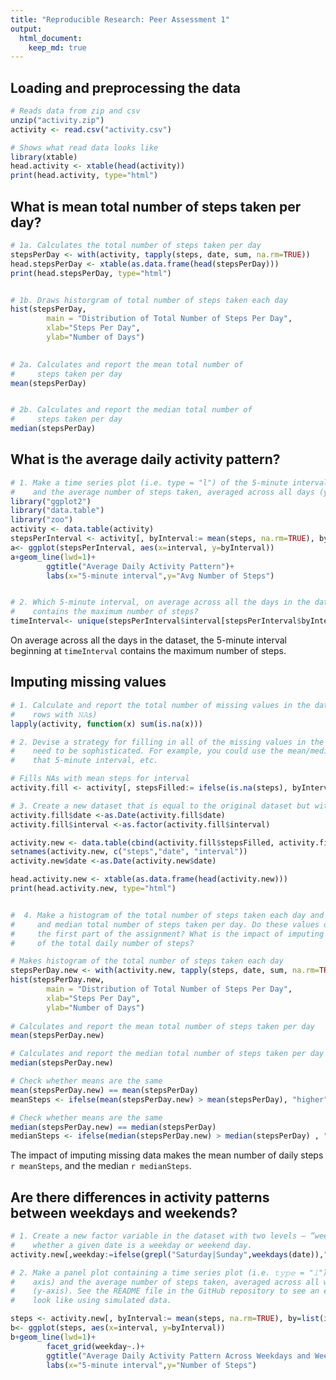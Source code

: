 ```yaml
---
title: "Reproducible Research: Peer Assessment 1"
output: 
  html_document:
    keep_md: true
---
```



## Loading and preprocessing the data
```r
# Reads data from zip and csv
unzip("activity.zip")
activity <- read.csv("activity.csv")

# Shows what read data looks like
library(xtable)
head.activity <- xtable(head(activity))
print(head.activity, type="html")
```

  
## What is mean total number of steps taken per day?
```r
# 1a. Calculates the total number of steps taken per day
stepsPerDay <- with(activity, tapply(steps, date, sum, na.rm=TRUE))
head.stepsPerDay <- xtable(as.data.frame(head(stepsPerDay)))
print(head.stepsPerDay, type="html")


# 1b. Draws historgram of total number of steps taken each day
hist(stepsPerDay, 
        main = "Distribution of Total Number of Steps Per Day", 
        xlab="Steps Per Day", 
        ylab="Number of Days")
          

# 2a. Calculates and report the mean total number of 
#     steps taken per day
mean(stepsPerDay)


# 2b. Calculates and report the median total number of 
#     steps taken per day
median(stepsPerDay)
```


## What is the average daily activity pattern?
```r
# 1. Make a time series plot (i.e. type = "l") of the 5-minute interval (x-axis) 
#    and the average number of steps taken, averaged across all days (y-axis)
library("ggplot2")
library("data.table")
library("zoo")
activity <- data.table(activity)
stepsPerInterval <- activity[, byInterval:= mean(steps, na.rm=TRUE), by=list(interval)]
a<- ggplot(stepsPerInterval, aes(x=interval, y=byInterval))
a+geom_line(lwd=1)+
        ggtitle("Average Daily Activity Pattern")+
        labs(x="5-minute interval",y="Avg Number of Steps")


# 2. Which 5-minute interval, on average across all the days in the dataset,      
#    contains the maximum number of steps?
timeInterval<- unique(stepsPerInterval$interval[stepsPerInterval$byInterval==max(stepsPerInterval$byInterval)])

```
On average across all the days in the dataset, the 5-minute interval beginning at `timeInterval` contains the maximum number of steps.

## Imputing missing values
```r
# 1. Calculate and report the total number of missing values in the dataset (i.e. the total number of 
#    rows with 𝙽𝙰s)
lapply(activity, function(x) sum(is.na(x)))

# 2. Devise a strategy for filling in all of the missing values in the dataset. The strategy does not 
#    need to be sophisticated. For example, you could use the mean/median for that day, or the mean for 
#    that 5-minute interval, etc.

# Fills NAs with mean steps for interval
activity.fill <- activity[, stepsFilled:= ifelse(is.na(steps), byInterval,steps)]

# 3. Create a new dataset that is equal to the original dataset but with the missing data filled in.
activity.fill$date <-as.Date(activity.fill$date)
activity.fill$interval <-as.factor(activity.fill$interval)

activity.new <- data.table(cbind(activity.fill$stepsFilled, activity.fill$date, activity.fill$interval))
setnames(activity.new, c("steps","date", "interval"))
activity.new$date <-as.Date(activity.new$date)

head.activity.new <- xtable(as.data.frame(head(activity.new)))
print(head.activity.new, type="html")


#  4. Make a histogram of the total number of steps taken each day and calculate and report the mean 
#     and median total number of steps taken per day. Do these values differ from the estimates from 
#     the first part of the assignment? What is the impact of imputing missing data on the estimates 
#     of the total daily number of steps?

# Makes histogram of the total number of steps taken each day
stepsPerDay.new <- with(activity.new, tapply(steps, date, sum, na.rm=TRUE))
hist(stepsPerDay.new, 
        main = "Distribution of Total Number of Steps Per Day", 
        xlab="Steps Per Day", 
        ylab="Number of Days")
          
# Calculates and report the mean total number of steps taken per day
mean(stepsPerDay.new)

# Calculates and report the median total number of steps taken per day
median(stepsPerDay.new)

# Check whether means are the same
mean(stepsPerDay.new) == mean(stepsPerDay) 
meanSteps <- ifelse(mean(stepsPerDay.new) > mean(stepsPerDay), "higher", "lower" )

# Check whether means are the same
median(stepsPerDay.new) == median(stepsPerDay) 
medianSteps <- ifelse(median(stepsPerDay.new) > median(stepsPerDay) , "higher", "lower" )
```
The impact of imputing missing data makes the mean number of daily steps `r meanSteps`, and the median `r medianSteps`.


## Are there differences in activity patterns between weekdays and weekends?
```r
# 1. Create a new factor variable in the dataset with two levels – “weekday” and “weekend” indicating 
#    whether a given date is a weekday or weekend day.
activity.new[,weekday:=ifelse(grepl("Saturday|Sunday",weekdays(date)),"weekend", "weekday")]

# 2. Make a panel plot containing a time series plot (i.e. 𝚝𝚢𝚙𝚎 = "𝚕") of the 5-minute interval (x-
#    axis) and the average number of steps taken, averaged across all weekday days or weekend days 
#    (y-axis). See the README file in the GitHub repository to see an example of what this plot should 
#    look like using simulated data.

steps <- activity.new[, byInterval:= mean(steps, na.rm=TRUE), by=list(interval, weekday)]
b<- ggplot(steps, aes(x=interval, y=byInterval))
b+geom_line(lwd=1)+
        facet_grid(weekday~.)+
        ggtitle("Average Daily Activity Pattern Across Weekdays and Weekends")+
        labs(x="5-minute interval",y="Number of Steps")


```